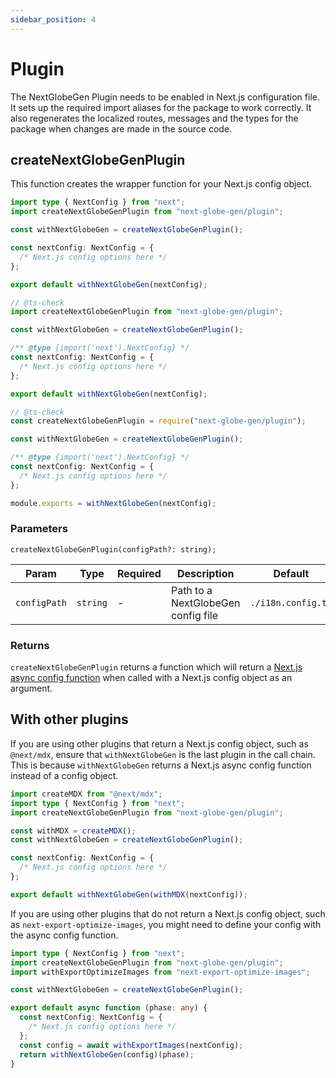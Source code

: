 ```yaml
---
sidebar_position: 4
---
```



# Plugin

The NextGlobeGen Plugin needs to be enabled in Next.js configuration file. It sets up the required import aliases for the package to work correctly. It also regenerates the localized routes, messages and the types for the package when changes are made in the source code.

## createNextGlobeGenPlugin

This function creates the wrapper function for your Next.js config object.

<Tabs>
<TabItem value="next.config.ts">

```ts
import type { NextConfig } from "next";
import createNextGlobeGenPlugin from "next-globe-gen/plugin";

const withNextGlobeGen = createNextGlobeGenPlugin();

const nextConfig: NextConfig = {
  /* Next.js config options here */
};

export default withNextGlobeGen(nextConfig);
```

</TabItem>
<TabItem value="next.config.mjs">

```ts
// @ts-check
import createNextGlobeGenPlugin from "next-globe-gen/plugin";

const withNextGlobeGen = createNextGlobeGenPlugin();

/** @type {import('next').NextConfig} */
const nextConfig: NextConfig = {
  /* Next.js config options here */
};

export default withNextGlobeGen(nextConfig);
```

</TabItem>
<TabItem value="next.config.js">

```ts
// @ts-check
const createNextGlobeGenPlugin = require("next-globe-gen/plugin");

const withNextGlobeGen = createNextGlobeGenPlugin();

/** @type {import('next').NextConfig} */
const nextConfig: NextConfig = {
  /* Next.js config options here */
};

module.exports = withNextGlobeGen(nextConfig);
```

</TabItem>
</Tabs>

### Parameters

```tsx
createNextGlobeGenPlugin(configPath?: string);
```

| Param        | Type     | Required | Description                        | Default            |
| ------------ | -------- | -------- | ---------------------------------- | ------------------ |
| `configPath` | `string` | -        | Path to a NextGlobeGen config file | `./i18n.config.ts` |

### Returns

`createNextGlobeGenPlugin` returns a function which will return a [Next.js async config function](https://nextjs.org/docs/pages/api-reference/config/next-config-js#async-configuration) when called with a Next.js config object as an argument.

## With other plugins

If you are using other plugins that return a Next.js config object, such as `@next/mdx`, ensure that `withNextGlobeGen` is the last plugin in the call chain. This is because `withNextGlobeGen` returns a Next.js async config function instead of a config object.

```ts
import createMDX from "@next/mdx";
import type { NextConfig } from "next";
import createNextGlobeGenPlugin from "next-globe-gen/plugin";

const withMDX = createMDX();
const withNextGlobeGen = createNextGlobeGenPlugin();

const nextConfig: NextConfig = {
  /* Next.js config options here */
};

export default withNextGlobeGen(withMDX(nextConfig));
```

If you are using other plugins that do not return a Next.js config object, such as `next-export-optimize-images`, you might need to define your config with the async config function.

```ts
import type { NextConfig } from "next";
import createNextGlobeGenPlugin from "next-globe-gen/plugin";
import withExportOptimizeImages from "next-export-optimize-images";

const withNextGlobeGen = createNextGlobeGenPlugin();

export default async function (phase: any) {
  const nextConfig: NextConfig = {
    /* Next.js config options here */
  };
  const config = await withExportImages(nextConfig);
  return withNextGlobeGen(config)(phase);
}
```
